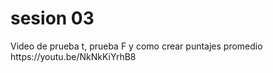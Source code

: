 # sesion 03

Video de prueba t, prueba F y como crear puntajes promedio
https://youtu.be/NkNkKiYrhB8